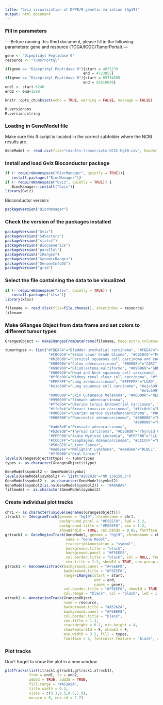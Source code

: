 ```yaml
---
title: "Gviz visualization of DPP8/9 genetic variation (hg19)"
output: html_document
---
```


### Fill in parameters

--- Before running this Rmd document, please fill in the following parameters: gene and resource (TCGA/ICGC/TumorPortal) ---

```r
gene <- "Dipeptidyl Peptidase 9"
resource <- "TumorPortal"

if(gene == "Dipeptidyl Peptidase 9"){start = 4675239 
                                    end = 4723855}
if(gene == "Dipeptidyl Peptidase 8"){start = 65734805
                                    end = 65810040}
end1 <- start-6240
end2 <- end+1380
```

```r
knitr::opts_chunk$set(echo = TRUE, warning = FALSE, message = FALSE)
```

```r
R.version$os
R.version.string
```

### Loading in GeneModel file

Make sure this R script is located in the correct subfolder where the NCBI results are.

```r
GeneModel <- read.csv(file="results-transcripts-UCSC-hg19.csv", header = TRUE, sep=";")
```

### Install and load Gviz Bioconductor package

```r
if (! requireNamespace("BiocManager", quietly = TRUE)){
   install.packages("BiocManager")}
if (! requireNamespace("Gviz", quietly = TRUE)) {
   BiocManager::install("Gviz")}
library(Gviz)
```

Bioconductor version:

```r
packageVersion("BiocManager")
```

### Check the version of the packages installed

```r
packageVersion("Gviz")
packageVersion("S4Vectors")
packageVersion("stats4")
packageVersion("BiocGenerics")
packageVersion("parallel")
packageVersion("IRanges")
packageVersion("GenomicRanges")
packageVersion("GenomeInfoDb")
packageVersion("grid")
```

### Select the file containing the data to be visualized

```r
if (! requireNamespace("xlsx", quietly = TRUE)) {
   install.packages("xlsx")}
library(xlsx)

filename <- read.xlsx(file=file.choose(), sheetIndex = resource)
filename
```

### Make GRanges Object from data frame and set colors to different tumor types

```r
GrangesObject <- makeGRangesFromDataFrame(filename, keep.extra.columns=TRUE)

tumortypes <- list("#FBEA74"="Bladder urothelial carcinoma", "#FBEA74"="Bladder Urothelial carcinoma","#FBEA74"="BLCA",
                    "#C0C0C0"="Brain Lower Grade Glioma", "#C0C0C0"="Pediatric Brain Cancer",
                    "#b2d8d8"="Cervical squamous cell carcinoma and endocervical adenocarcinoma",
                    "#00008b"="Colon adenocarcinoma", "#00008b"="CARC", "#00008b"="CRC",
                    "#696969"="Glioblastoma multiforme", "#696969"="GBM",
                    "#800020"="Head and Neck squamous cell carcinoma", "#800020"="HNSC",
                    "#ff8c00"="Kidney renal clear cell carcinoma", "#ff8c00"="Renal Cell Cancer","#ff8c00"="KIRC",
                    "#FFFFFF"="Lung adenocarcinoma", "#FFFFFF"="LUAD",
                    "#e1c699"="Lung squamous cell carcinoma", "#e1c699"="Lung Cancer - Squamous cell carcinoma",  
                                                              "#e1c699"="LUSC",
                    "#000000"="Skin Cutaneous Melanoma", "#000000"="MEL",
                    "#996699"="Stomach adenocarcinoma",
                    "#ffe5b4"="Uterine Corpus Endometrial Carcinoma", "#ffe5b4"="UCEC",
                    "#ffc0cb"="Breast invasive carcinoma", "#ffc0cb"="Breast Triple Negative/Lobular Cancer", "#ffc0cb"="BRCA",
                    "#006666"="Ovarian serous cystadenocarcinoma", "#006666"="Ovarian Cancer", "#006666"="OV",
                    "#800080"="Pancreatic adenocarcinoma", "#800080"="Pancreatic Cancer", 
                                                           "#800080"="Pancreatic Cancer Endocrine neoplasms",
                    "#add8e6"="Prostate adenocarcinoma",
                    "#b2d8d8"="Thyroid carcinoma", "#b2d8d8"="Thyroid Cancer",
                    "#FFFF00"="Acute Myeloid Leukemia", "#FFFF00"="CLL",
                    "#CCCCFF"="Esophageal Adenocarcinoma", "#CCCCFF"="ESO",
                    "#50c878"="Liver Cancer",
                    "#ee82ee"="Malignant Lymphoma", "#ee82ee"="DLBCL",
                    "#ff0000"="Oral Cancer")
levels(GrangesObject$ttype) <- tumortypes
types <- as.character(GrangesObject$ttype)

GeneModel$symbol2 <- GeneModel$symbol
levels(GeneModel$symbol2) <- list("#202020"="NM_139159.5")
GeneModel$symbol2 <- as.character(GeneModel$symbol2)
GeneModel$symbol2[is.na(GeneModel$symbol2)] <- "#A8A8A8"
fillmodel <- as.character(GeneModel$symbol2)
```

### Create individual plot tracks

```r
chr1 <- as.character(unique(seqnames(GrangesObject)))
itrack1 <- IdeogramTrack(genome = "hg19", chromosome = chr1,
                         background.panel = "#F5EEF8", lwd = 1.2,
                         background.title = "#F5EEF8", cex = 1.2,
                         showBandId = TRUE, cex.bands = 0.85, fontface = 2)
grtrack1 <- GeneRegionTrack(GeneModel, genome = "hg19", chromosome = chr1, 
                            name = "Gene Model",
                            transcriptAnnotation = "symbol",
                            background.title = "black",
                            background.panel = "#F5EEF8",
                            col.border.title = "black", col = NULL, fontface = 2,
                            cex.title = 1.1, showId = TRUE, cex.group = 0.9, fill = fillmodel)
gtrack1 <- GenomeAxisTrack(background.panel = "#F5EEF8",
                           background.title = "#F5EEF8", 
                           range=IRanges(start = start,
                                         end = end,
                                         names = gene),
                           col.border.title = "#F5EEF8", showId = TRUE, cex = 1.1,
                           col.range = "black", col = "black", lwd = 1, fontface = 2)
atrack1 <- AnnotationTrack(GrangesObject,
                           name = resource,
                           background.title = "#A52A2A",
                           background.panel = "#F5EEF8",
                           col.border.title = "black",
                           cex.title = 1.1, 
                           stackHeight = 0.2, min.height = 4,
                           showFeatureId = F, showId = F, 
                           min.width = 3.5, fill = types, 
                           fontface = 2, fontcolor.feature = "black", col = "dark grey")
```

### Plot tracks

Don't forget to show the plot in a new window.

```r
plotTracks(list(itrack1,gtrack1,grtrack1,atrack1),
           from = end1, to = end2, 
           add53 = TRUE, add35 = TRUE,
           fill.range = "#A52A2A",
           title.width = 0.3, 
           sizes = c(0.3,0.5,0.5,1.9),
           margin = 0, cex.id = 1.2)
```